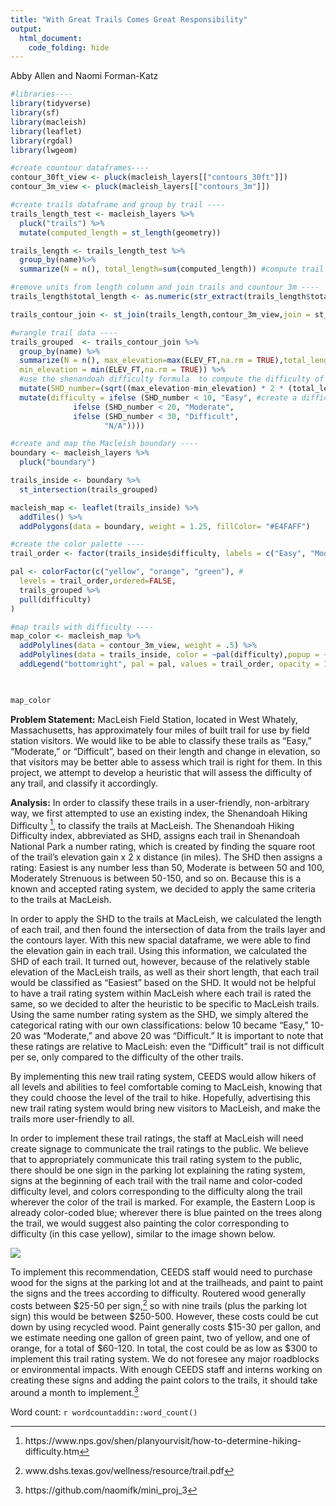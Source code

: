 ```yaml
---
title: "With Great Trails Comes Great Responsibility"
output: 
  html_document:
    code_folding: hide
---
```

Abby Allen and Naomi Forman-Katz
```r
#libraries----
library(tidyverse)
library(sf)
library(macleish)
library(leaflet)
library(rgdal)
library(lwgeom)
```

```r
#create countour dataframes----
contour_30ft_view <- pluck(macleish_layers[["contours_30ft"]])
contour_3m_view <- pluck(macleish_layers[["contours_3m"]])
```

```r
#create trails dataframe and group by trail ----
trails_length_test <- macleish_layers %>%
  pluck("trails") %>%
  mutate(computed_length = st_length(geometry))

trails_length <- trails_length_test %>% 
  group_by(name)%>%
  summarize(N = n(), total_length=sum(computed_length)) #compute trail length
```

```r
#remove units from length column and join trails and countour 3m ----
trails_length$total_length <- as.numeric(str_extract(trails_length$total_length, "[0-9]+"))

trails_contour_join <- st_join(trails_length,contour_3m_view,join = st_intersects,left=TRUE)
```

```r
#wrangle trail data ----
trails_grouped  <- trails_contour_join %>%
  group_by(name) %>%
  summarize(N = n(), max_elevation=max(ELEV_FT,na.rm = TRUE),total_length=mean(total_length,na.rm = TRUE),
  min_elevation = min(ELEV_FT,na.rm = TRUE)) %>% 
  #use the shenandoah difficulty formula  to compute the difficulty of the trails 
  mutate(SHD_number=(sqrt((max_elevation-min_elevation) * 2 * (total_length*0.000621371)))) %>% 
  mutate(difficulty = ifelse (SHD_number < 10, "Easy", #create a difficulty column 
              ifelse (SHD_number < 20, "Moderate", 
              ifelse (SHD_number < 30, "Difficult",
                     "N/A"))))
```


```r
#create and map the Macleish boundary ----
boundary <- macleish_layers %>%
  pluck("boundary")

trails_inside <- boundary %>%
  st_intersection(trails_grouped)

macleish_map <- leaflet(trails_inside) %>%
  addTiles() %>%
  addPolygons(data = boundary, weight = 1.25, fillColor= "#E4FAFF")
```

```r
#create the color palette ----
trail_order <- factor(trails_inside$difficulty, labels = c("Easy", "Moderate", "Difficult")) #correct order of difficulty levels

pal <- colorFactor(c("yellow", "orange", "green"), #
  levels = trail_order,ordered=FALSE,
  trails_grouped %>%
  pull(difficulty) 
)
```

```r
#map trails with difficulty ----
map_color <- macleish_map %>%
  addPolylines(data = contour_3m_view, weight = .5) %>% 
  addPolylines(data = trails_inside, color = ~pal(difficulty),popup = ~name) %>%  #creates popups with trail names (mouse over the trails to see the trail name)
  addLegend("bottomright", pal = pal, values = trail_order, opacity = 1) 
  


map_color
```

**Problem Statement:** MacLeish Field Station, located in West Whately, Massachusetts, has approximately four miles of built trail for use by field station visitors. We would like to be able to classify these trails as “Easy,” “Moderate,” or “Difficult”, based on their length and change in elevation, so that visitors may be better able to assess which trail is right for them. In this project, we attempt to develop a heuristic that will assess the difficulty of any trail, and classify it accordingly.

**Analysis:** In order to classify these trails in a user-friendly, non-arbitrary way, we first attempted to use an existing index, the Shenandoah Hiking Difficulty ^[https://www.nps.gov/shen/planyourvisit/how-to-determine-hiking-difficulty.htm], to classify the trails at MacLeish. The Shenandoah Hiking Difficulty index, abbreviated as SHD, assigns each trail in Shenandoah National Park a number rating, which is created by finding the square root of the trail’s elevation gain x 2 x distance (in miles). The SHD then assigns a rating:  Easiest is any number less than 50, Moderate is between 50 and 100, Moderately Strenuous is between 50-150, and so on. Because this is a known and accepted rating system, we decided to apply the same criteria to the trails at MacLeish.

In order to apply the SHD to the trails at MacLeish, we calculated the length of each trail, and then found the intersection of data from the trails layer and the contours layer. With this new spacial dataframe, we were able to find the elevation gain in each trail. Using this information, we calculated the SHD of each trail. It turned out, however, because of the relatively stable elevation of the MacLeish trails, as well as their short length, that each trail would be classified as “Easiest” based on the SHD. It would not be helpful to have a trail rating system within MacLeish where each trail is rated the same, so we decided to alter the heuristic to be specific to MacLeish trails. Using the same number rating system as the SHD, we simply altered the categorical rating with our own classifications: below 10 became “Easy,” 10-20 was “Moderate,” and above 20 was “Difficult.” It is important to note that these ratings are relative to MacLeish: even the “Difficult” trail is not difficult per se, only compared to the difficulty of the other trails.

By implementing this new trail rating system, CEEDS would allow hikers of all levels and abilities to feel comfortable coming to MacLeish, knowing that they could choose the level of the trail to hike. Hopefully, advertising this new trail rating system would bring new visitors to MacLeish, and make the trails more user-friendly to all.

In order to implement these trail ratings, the staff at MacLeish will need create signage to communicate the trail ratings to the public. We believe that to appropriately communicate this trail rating system to the public, there should be one sign in the parking lot explaining the rating system, signs at the beginning of each trail with the trail name and color-coded difficulty level, and colors corresponding to the difficulty along the trail wherever the color of the trail is marked. For example, the Eastern Loop is already color-coded blue; wherever there is blue painted on the trees along the trail, we would suggest also painting the color corresponding to difficulty (in this case yellow), similar to the image shown below.

![](https://upload.wikimedia.org/wikipedia/commons/thumb/e/e4/Robl%C3%ADn%2C_turistick%C3%A1_trasa.jpg/220px-Robl%C3%ADn%2C_turistick%C3%A1_trasa.jpg)

To implement this recommendation, CEEDS staff would need to purchase wood for the signs at the parking lot and at the trailheads, and paint to paint the signs and the trees according to difficulty. Routered wood generally costs between $25-50 per sign,^[www.dshs.texas.gov/wellness/resource/trail.pdf] so with nine trails (plus the parking lot sign) this would be between $250-500. However, these costs could be cut down by using recycled wood. Paint generally costs $15-30 per gallon, and we estimate needing one gallon of green paint, two of yellow, and one of orange, for a total of $60-120. In total, the cost could be as low as $300 to implement this trail rating system. We do not foresee any major roadblocks or environmental impacts. With enough CEEDS staff and interns working on creating these signs and adding the paint colors to the trails, it should take around a month to implement.^[https://github.com/naomifk/mini_proj_3]

Word count: `r wordcountaddin::word_count()`














